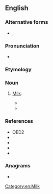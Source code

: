 ==English==

===Alternative forms===
* {{l|en|yaram}}, {{l|en|yarum}}

===Pronunciation===
* {{IPA|/ˈjæɹəm/|lang=en}}

===Etymology===
{{unk|en}}

===Noun===
{{en-noun|-}}

# {{lb|en|obsolete|UK|thieves' cant}} [[milk|Milk]].
#* {{quote-book|year=1652|authorlink=Richard Brome|first=Richard|last=Brome|title=A Joviall Crew: or, the Merry Beggars|others=play, first performed 1641|passage=Here's Pannum and Lap, and good Poplars of '''Yarrum''', / To fill up the Crib, and to comfort the Quarron.}}
#* {{seemoreCites|yarrum|lang=en}}

===References===
* OED2
* {{R:Grose 1788}} 
* {{R:1811 Vulgar Tongue}}
* {{R:Barrere|entry=yarum|volume=2|page=424}}
* {{R:Farmer|entry=yarum|volume=7|page=372}}

===Anagrams===
* {{anagrams|en|Murray}}

[[Category:en:Milk]]